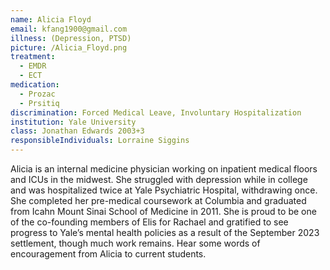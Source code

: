 ```yaml
---
name: Alicia Floyd
email: kfang1900@gmail.com
illness: (Depression, PTSD)
picture: /Alicia_Floyd.png
treatment:
  - EMDR
  - ECT
medication:
  - Prozac
  - Prsitiq
discrimination: Forced Medical Leave, Involuntary Hospitalization
institution: Yale University
class: Jonathan Edwards 2003+3
responsibleIndividuals: Lorraine Siggins
---
```


Alicia is an internal medicine physician working on inpatient medical floors and ICUs in the midwest. She struggled with depression while in college and was hospitalized twice at Yale Psychiatric Hospital, withdrawing once. She completed her pre-medical coursework at Columbia and graduated from Icahn Mount Sinai School of Medicine in 2011. She is proud to be one of the co-founding members of Elis for Rachael and gratified to see progress to Yale’s mental health policies as a result of the September 2023 settlement, though much work remains. Hear some words of encouragement from Alicia to current students.
